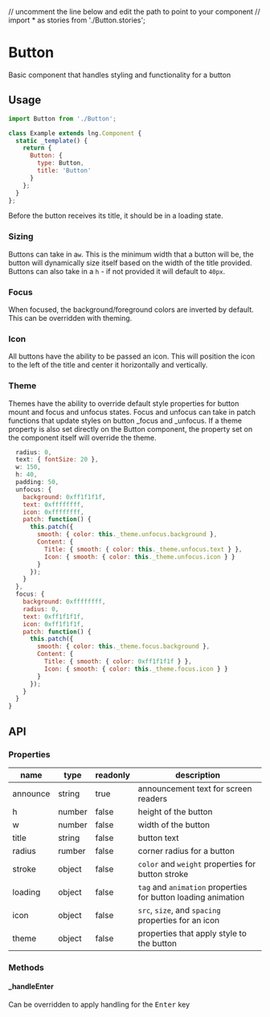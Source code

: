 // uncomment the line below and edit the path to point to your component
// import * as stories from './Button.stories';

# Button

Basic component that handles styling and functionality for a button

## Usage

```js
import Button from './Button';

class Example extends lng.Component {
  static _template() {
    return {
      Button: {
        type: Button,
        title: 'Button'
      }
    };
  }
};
```

Before the button receives its title, it should be in a loading state.

<Preview>
  <Story id="button--basic" />
</Preview>


### Sizing

Buttons can take in a`w`. This is the minimum width that a button will be, the button will dynamically size itself based on the width of the title provided. Buttons can also take in a `h` - if not provided it will default to `40px`.

### Focus

When focused, the background/foreground colors are inverted by default. This can be overridden with theming.

### Icon

All buttons have the ability to be passed an icon. This will position the icon to the left of the title and center it horizontally and vertically.

### Theme

Themes have the ability to override default style properties for button mount and focus and unfocus states.
Focus and unfocus can take in patch functions that update styles on button _focus and _unfocus. If a theme property is also set directly on the Button component, the property set on the component itself will override the theme.

```js
  radius: 0,
  text: { fontSize: 20 },
  w: 150,
  h: 40,
  padding: 50,
  unfocus: {
    background: 0xff1f1f1f,
    text: 0xffffffff,
    icon: 0xffffffff,
    patch: function() {
      this.patch({
        smooth: { color: this._theme.unfocus.background },
        Content: {
          Title: { smooth: { color: this._theme.unfocus.text } },
          Icon: { smooth: { color: this._theme.unfocus.icon } }
        }
      });
    }
  },
  focus: {
    background: 0xffffffff,
    radius: 0,
    text: 0xff1f1f1f,
    icon: 0xff1f1f1f,
    patch: function() {
      this.patch({
        smooth: { color: this._theme.focus.background },
        Content: {
          Title: { smooth: { color: 0xff1f1f1f } },
          Icon: { smooth: { color: this._theme.focus.icon } }
        }
      });
    }
  }
}
```




## API

### Properties

name|type|readonly|description
--|--|--|--
announce|string|true|announcement text for screen readers
h|number|false|height of the button
w|number|false|width of the button
title|string|false|button text
radius|rumber|false|corner radius for a button
stroke|object|false|`color` and `weight` properties for button stroke
loading|object|false|`tag` and `animation` properties for button loading animation
icon|object|false|`src`, `size`, and `spacing` properties for an icon
theme|object|false|properties that apply style to the button

### Methods

#### _handleEnter

Can be overridden to apply handling for the <kbd>Enter</kbd> key
